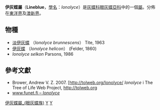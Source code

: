 {{NoteTA|G1=Butterfly}}
{{Automatic Taxobox
| taxon = Ionolyce
| authority = Toxopeus, 1929
| image = IonolyceHeliconHeliconFUpUnAC1.jpg
| image_caption = 伊灰蝶
| type_species = [[伊灰蝶|伊灰蝶]]<br />''Ionolyce helicon''
| type_species_authority = Felder, 1860
| subdivision_ranks = [[物種|物種]]
| subdivision = 有3種，詳見正文。
| synonyms =
}}

'''伊灰蝶屬'''（'''Lineblue'''，[[學名|學名]]：''Ionolyce''）是[[灰蝶科|灰蝶科]][[眼灰蝶亞科|眼灰蝶亞科]]中的一個[[屬|屬]]。分佈在[[東洋界|東洋界]]及[[澳新界|澳新界]]。

== 物種 ==
* [[淡伊灰蝶|淡伊灰蝶]] （''Ionolyce brunnescens''） Tite, 1963
* [[伊灰蝶|伊灰蝶]] （''Ionolyce helicon''） (Felder, 1860)
* ''Ionolyce selkon'' Parsons, 1986

== 參考文獻 ==
{{reflist}}
* Brower, Andrew V. Z. 2007. [http://tolweb.org/Ionolyce/ {{Wayback|url=http://tolweb.org/Ionolyce/ |date=20200925015258 }} ''Ionolyce'' i The Tree of Life Web Project, [http://tolweb.org/ http://tolweb.org] {{Wayback|url=http://tolweb.org/ |date=20110515100516 }} 
* [http://www.funet.fi/pub/sci/bio/life/insecta/lepidoptera/ditrysia/papilionoidea/lycaenidae/polyommatinae/ionolyce/index.html www.funet.fi – ''Ionolyce''] {{Wayback|url=http://www.funet.fi/pub/sci/bio/life/insecta/lepidoptera/ditrysia/papilionoidea/lycaenidae/polyommatinae/ionolyce/index.html |date=20080620021759 }}

{{Commons category|Ionolyce}}
{{Taxonbar}}
[[Category:伊灰蝶屬_(眼灰蝶族)|]]
[[Category:眼灰蝶族|Y]]
[[Category:_1929年描述的分类群|Y]]